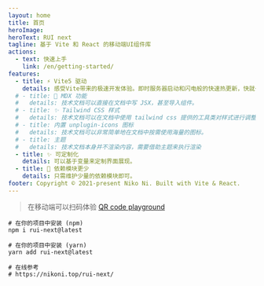 ```yaml
---
layout: home
title: 首页
heroImage:
heroText: RUI next
tagline: 基于 Vite 和 React 的移动端UI组件库
actions:
  - text: 快速上手
    link: /en/getting-started/
features:
  - title: ⚡️ Vite5 驱动
    details: 感受Vite带来的极速开发体验。即时服务器启动和闪电般的快速热更新，快就一个字无论应用有多大。
  # - title: 📘 MDX 功能
  #   details: 技术文档可以直接在文档中写 JSX，甚至导入组件。
  # - title: ✨ Tailwind CSS 样式
  #   details: 技术文档可以在文档中使用 tailwind css 提供的工具类对样式进行调整。
  # - title: 内置 unplugin-icons 图标
  #   details: 技术文档可以非常简单地在文档中按需使用海量的图标。
  # - title: 主题
  #   details: 技术文档本身并不渲染内容，需要借助主题来执行渲染
  - title: ✨ 可定制化
    details: 可以基于变量来定制界面展现。
  - title: 📘 依赖模块更少
    details: 只需维护少量的依赖模块即可。
footer: Copyright © 2021-present Niko Ni. Built with Vite & React.
---
```



> 在移动端可以扫码体验 [QR code playground](/en/qr-code/) <IconLightning className="text-[1.3em] text-amber-500" />

```shell
# 在你的项目中安装 (npm)
npm i rui-next@latest

# 在你的项目中安装 (yarn)
yarn add rui-next@latest

# 在线参考
# https://nikoni.top/rui-next/
```
